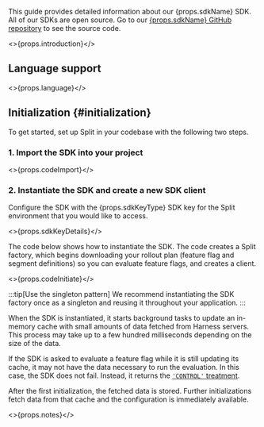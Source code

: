 <p />

This guide provides detailed information about our {props.sdkName} SDK. All of our SDKs are open source. Go to our <a href="{props.repo}">{props.sdkName} GitHub repository</a> to see the source code.

<>{props.introduction}</>

## Language support

<>{props.language}</>

<!-- this would be too confusing, add later.

## Create a Harness Account

To work with the SDK, you will need a Harness account. If you don't yet have an account, you can [get one for free](https://app.harness.io/auth/#/signup?utm_source=harness_hdh_fme).

You could skip this for now, but you will soon need to create a {props.sdkKeyType} SDK key and some FME feature flags in Harness. Once these are created, you will be able to use the SDK to evaluate your flags and alter your code execution path based on the feature flag evaluations.

-->

## Initialization {#initialization}

To get started, set up Split in your codebase with the following two steps.

### 1. Import the SDK into your project

<>{props.codeImport}</>

### 2. Instantiate the SDK and create a new SDK client

Configure the SDK with the {props.sdkKeyType} SDK key for the Split environment that you would like to access.

<>{props.sdkKeyDetails}</>

The code below shows how to instantiate the SDK. The code creates a Split factory, which begins downloading your rollout plan (feature flag and segment definitions) so you can evaluate feature flags, and creates a client.

<>{props.codeInitiate}</>

:::tip[Use the singleton pattern]
We recommend instantiating the SDK factory once as a singleton and reusing it throughout your application.
:::

When the SDK is instantiated, it starts background tasks to update an in-memory cache with small amounts of data fetched from Harness servers. This process may take up to a few hundred milliseconds depending on the size of the data. 

If the SDK is asked to evaluate a feature flag while it is still updating its cache, it may not have the data necessary to run the evaluation. In this case, the SDK does not fail. Instead, it returns the [`'CONTROL'` treatment](https://help.split.io/hc/en-us/articles/360020528072-Control-treatment).

After the first initialization, the fetched data is stored. Further initializations fetch data from that cache and the configuration is immediately available.

<>{props.notes}</>